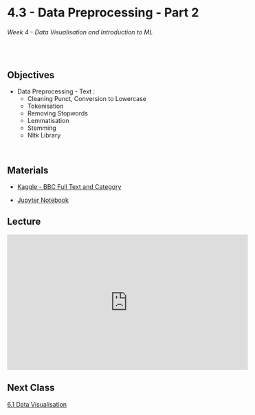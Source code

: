 # 4.3 - Data Preprocessing - Part 2

######  Week 4 - Data Visualisation and Introduction to ML
<br>

## Objectives 

* Data Preprocessing - Text :
    - Cleaning Punct, Conversion to Lowercase
    - Tokenisation
    - Removing Stopwords
    - Lemmatisation
    - Stemming
    - Nltk Library


<br>

## Materials

* [Kaggle - BBC Full Text and Category](https://www.kaggle.com/datasets/yufengdev/bbc-fulltext-and-category)
<br>

* [Jupyter Notebook](Notebook_1.ipynb)

## Lecture

<iframe width="560" height="315" src="https://www.youtube.com/embed/NrDNwP0e78g" title="YouTube video player" frameborder="0" allow="accelerometer; autoplay; clipboard-write; encrypted-media; gyroscope; picture-in-picture; web-share" allowfullscreen></iframe>

## Next Class 

[6.1 Data Visualisation](../../Week_5/home.qmd)
